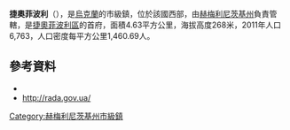 {{No footnotes|time=2015-09-16T14:30:15+00:00}}
{{Coord|49|50|31|N|26|24|43|E|display=title}}

'''捷奧菲波利'''（{{lang-uk|Теофіполь}}），是[[烏克蘭|烏克蘭]]的市級鎮，位於該國西部，由[[赫梅利尼茨基州|赫梅利尼茨基州]]負責管轄，是[[捷奧菲波利區|捷奧菲波利區]]的首府，面積4.63平方公里，海拔高度268米，2011年人口6,763，人口密度每平方公里1,460.69人。

==參考資料==
*{{cite web|title=Teofipol (Khmelnytskyi Oblast, Teofipol Raion)|url=http://weather.in.ua/en/hmel'nickaja/25942|work=weather.in.ua|accessdate=23 January 2013|archive-date=2020-03-20|archive-url=https://web.archive.org/web/20200320020246/https://weather.in.ua/en/hmel%27nickaja/25942|dead-url=no}}
*[https://web.archive.org/web/20140606202104/http://w1.c1.rada.gov.ua/pls/z7502/A005?rdat1=26.07.2008&rf7571=36882 http://rada.gov.ua/]

{{DEFAULTSORT:Теофіполь}}
[[Category:赫梅利尼茨基州市級鎮|Category:赫梅利尼茨基州市級鎮]]


{{Khmelnytskyi-geo-stub}}